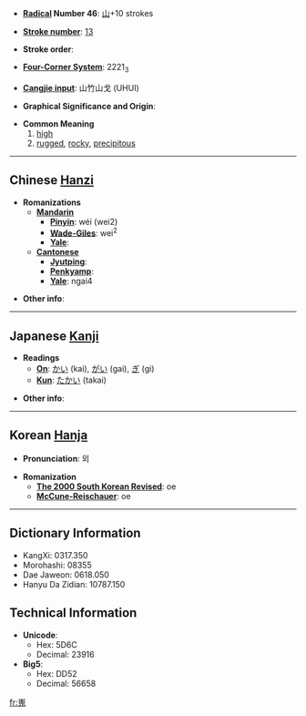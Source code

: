 * '''[[Wiktionary:Chinese radical index| Radical]] Number 46''': [[Wiktionary:Chinese radical index 山|山]]+10 strokes

* '''[[Wiktionary:Chinese total strokes index|Stroke number]]''': [[Wiktionary:Chinese total strokes index 13|13]]

* '''Stroke order''': 

* '''[[Wiktionary:Chinese four corner index|Four-Corner System]]''': 2221<sub>3</sub>

* '''[[Wiktionary:Chinese Cangjie index|Cangjie input]]''': 山竹山戈 (UHUI)

* '''Graphical Significance and Origin''': 

* '''Common Meaning'''
*#[[high]]
*# [[rugged]], [[rocky]], [[precipitous]]

----

== Chinese [[Hanzi]] ==

* '''Romanizations'''
** '''[[Mandarin]]'''
*** '''[[Pinyin]]''': wéi (wei2)
*** '''[[Wade-Giles]]''': wei<sup>2</sup>
*** '''[[Yale]]''': 
** '''[[Cantonese]]'''
*** '''[[Jyutping]]''':
*** '''[[Penkyamp]]''': 
*** '''[[Yale]]''': ngai4

* '''Other info''': 

----

== Japanese [[Kanji]] ==

* '''Readings'''
** '''[[On]]''': [[かい]] (kai), [[がい]] (gai), [[ぎ]] (gi)
** '''[[Kun]]''': [[たかい]] (takai)

* '''Other info''':  

----

== Korean [[Hanja]] ==

* '''Pronunciation''': 외

* '''Romanization'''
** '''[[The 2000 South Korean Revised Romanization|The 2000 South Korean Revised]]''': oe
** '''[[McCune-Reischauer]]''': oe

----

== Dictionary Information ==

* KangXi: 0317.350
* Morohashi: 08355
* Dae Jaweon: 0618.050
* Hanyu Da Zidian: 10787.150

== Technical Information ==

* '''Unicode''':
** Hex: 5D6C
** Decimal: 23916
* '''Big5''':
** Hex: DD52
** Decimal: 56658

[[fr:嵬]]